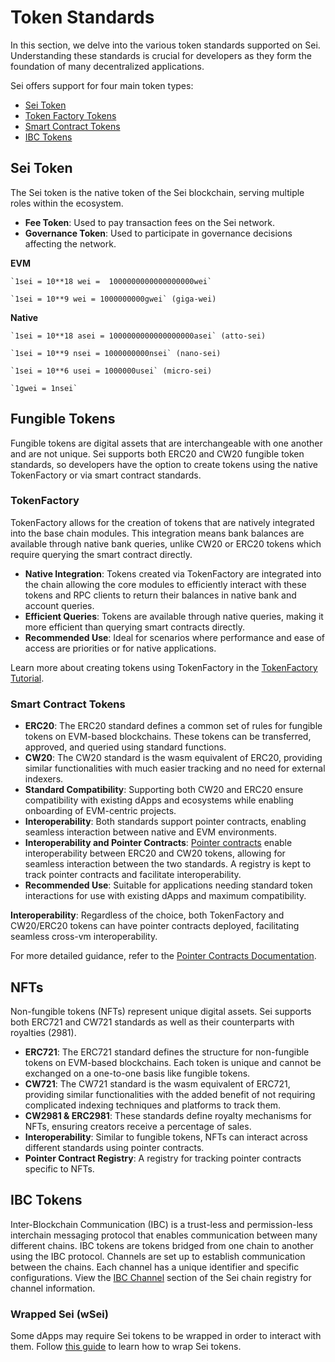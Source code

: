 
# Token Standards

In this section, we delve into the various token standards supported on Sei.
Understanding these standards is crucial for developers as they form the
foundation of many decentralized applications.

Sei offers support for four main token types:

- [Sei Token](#sei-token)
- [Token Factory Tokens](#tokenfactory)
- [Smart Contract Tokens](#smart-contract-tokens)
- [IBC Tokens](#ibc-tokens)

## **Sei Token**

The Sei token is the native token of the Sei blockchain, serving multiple roles
within the ecosystem.

- **Fee Token**: Used to pay transaction fees on the Sei network.
- **Governance Token**: Used to participate in governance decisions affecting
  the network.

**EVM**

    `1sei = 10**18 wei =  1000000000000000000wei`

    `1sei = 10**9 wei = 1000000000gwei` (giga-wei)

**Native**

    `1sei = 10**18 asei = 1000000000000000000asei` (atto-sei)

    `1sei = 10**9 nsei = 1000000000nsei` (nano-sei)

    `1sei = 10**6 usei = 1000000usei` (micro-sei)

    `1gwei = 1nsei`

## **Fungible Tokens**

Fungible tokens are digital assets that are interchangeable with one another and
are not unique. Sei supports both ERC20 and CW20 fungible token standards, so
developers have the option to create tokens using the native TokenFactory or via
smart contract standards.

### TokenFactory

TokenFactory allows for the creation of tokens that are natively integrated into
the base chain modules. This integration means bank balances are available
through native bank queries, unlike CW20 or ERC20 tokens which require querying
the smart contract directly.

- **Native Integration**: Tokens created via TokenFactory are integrated into
  the chain allowing the core modules to efficiently interact with these tokens
  and RPC clients to return their balances in native bank and account queries.
- **Efficient Queries**: Tokens are available through native queries, making it
  more efficient than querying smart contracts directly.
- **Recommended Use**: Ideal for scenarios where performance and ease of access
  are priorities or for native applications.

Learn more about creating tokens using TokenFactory in the
[TokenFactory Tutorial](/cosmwasm/tokenfactory-tutorial).

### Smart Contract Tokens

- **ERC20**: The ERC20 standard defines a common set of rules for fungible
  tokens on EVM-based blockchains. These tokens can be transferred, approved,
  and queried using standard functions.
- **CW20**: The CW20 standard is the wasm equivalent of ERC20, providing similar
  functionalities with much easier tracking and no need for external indexers.
- **Standard Compatibility**: Supporting both CW20 and ERC20 ensure
  compatibility with existing dApps and ecosystems while enabling onboarding of
  EVM-centric projects.
- **Interoperability**: Both standards support pointer contracts, enabling
  seamless interaction between native and EVM environments.
- **Interoperability and Pointer Contracts**:
  [Pointer contracts](/learn/pointers) enable interoperability
  between ERC20 and CW20 tokens, allowing for seamless interaction between the
  two standards. A registry is kept to track pointer contracts and facilitate
  interoperability.
- **Recommended Use**: Suitable for applications needing standard token
  interactions for use with existing dApps and maximum compatibility.

<Callout>
<b>Interoperability</b>: Regardless of the choice, both TokenFactory and CW20/ERC20 tokens can have pointer contracts deployed, facilitating seamless cross-vm interoperability.

For more detailed guidance, refer to the
[Pointer Contracts Documentation](/learn/pointers).

</Callout>

## **NFTs**

Non-fungible tokens (NFTs) represent unique digital assets. Sei supports both
ERC721 and CW721 standards as well as their counterparts with royalties (2981).

- **ERC721**: The ERC721 standard defines the structure for non-fungible tokens
  on EVM-based blockchains. Each token is unique and cannot be exchanged on a
  one-to-one basis like fungible tokens.
- **CW721**: The CW721 standard is the wasm equivalent of ERC721, providing
  similar functionalities with the added benefit of not requiring complicated
  indexing techniques and platforms to track them.
- **CW2981 & ERC2981**: These standards define royalty mechanisms for NFTs,
  ensuring creators receive a percentage of sales.
- **Interoperability**: Similar to fungible tokens, NFTs can interact across
  different standards using pointer contracts.
- **Pointer Contract Registry**: A registry for tracking pointer contracts
  specific to NFTs.

## **IBC Tokens**

Inter-Blockchain Communication (IBC) is a trust-less and permission-less interchain
messaging protocol that enables communication between many different chains. IBC
tokens are tokens bridged from one chain to another using the IBC protocol.
Channels are set up to establish communication between the chains. Each channel
has a unique identifier and specific configurations. View the
[IBC Channel](https://github.com/sei-protocol/chain-registry/blob/main/ibc_info.json)
section of the Sei chain registry for channel information.

### **Wrapped Sei (wSei)**

Some dApps may require Sei tokens to be wrapped in order to interact with them. Follow [this guide](/learn/wrapped-sei) to learn how to wrap Sei tokens.
